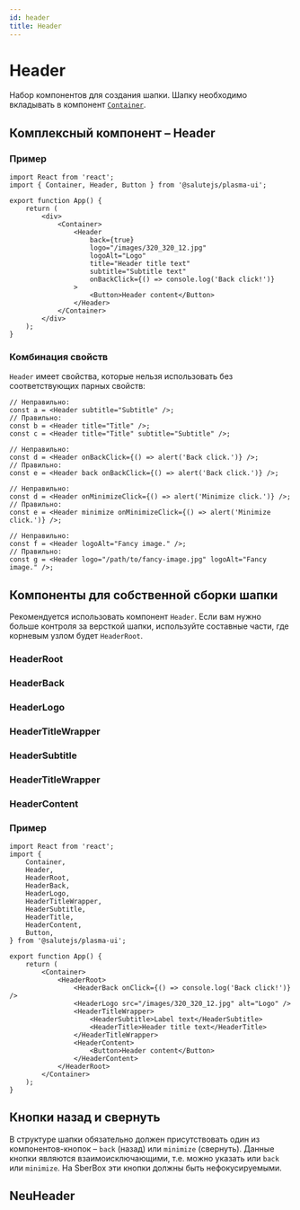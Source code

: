 ```yaml
---
id: header
title: Header
---
```



# Header
Набор компонентов для создания шапки.
Шапку необходимо вкладывать в компонент [`Container`](./grid/#container).

## Комплексный компонент – Header

<Description name="Header" />
<PropsTable name="Header" />

### Пример

```tsx live
import React from 'react';
import { Container, Header, Button } from '@salutejs/plasma-ui';

export function App() {
    return (
        <div>
            <Container>
                <Header
                    back={true}
                    logo="/images/320_320_12.jpg"
                    logoAlt="Logo"
                    title="Header title text"
                    subtitle="Subtitle text"
                    onBackClick={() => console.log('Back click!')}
                >
                    <Button>Header content</Button>
                </Header>
            </Container>
        </div>
    );
}
```

### Комбинация свойств
`Header` имеет свойства, которые нельзя использовать без соответствующих парных свойств:

```tsx
// Неправильно:
const a = <Header subtitle="Subtitle" />;
// Правильно:
const b = <Header title="Title" />;
const c = <Header title="Title" subtitle="Subtitle" />;

// Неправильно:
const d = <Header onBackClick={() => alert('Back click.')} />;
// Правильно:
const e = <Header back onBackClick={() => alert('Back click.')} />;

// Неправильно:
const d = <Header onMinimizeClick={() => alert('Minimize click.')} />;
// Правильно:
const e = <Header minimize onMinimizeClick={() => alert('Minimize click.')} />;

// Неправильно:
const f = <Header logoAlt="Fancy image." />;
// Правильно:
const g = <Header logo="/path/to/fancy-image.jpg" logoAlt="Fancy image." />;
```

## Компоненты для собственной сборки шапки
Рекомендуется использовать компонент `Header`.
Если вам нужно больше контроля за версткой шапки,
используйте составные части, где корневым узлом будет `HeaderRoot`.

### HeaderRoot
<Description name="HeaderRoot" />
<PropsTable name="HeaderRoot" />

### HeaderBack
<Description name="HeaderBack" />
<PropsTable name="HeaderBack" />

### HeaderLogo
<Description name="HeaderLogo" />
<PropsTable name="HeaderLogo" />

### HeaderTitleWrapper
<Description name="HeaderTitleWrapper" />

### HeaderSubtitle
<Description name="HeaderSubtitle" />

### HeaderTitleWrapper
<Description name="HeaderTitle" />

### HeaderContent
<Description name="HeaderContent" />

### Пример

```tsx live
import React from 'react';
import {
    Container,
    Header,
    HeaderRoot,
    HeaderBack,
    HeaderLogo,
    HeaderTitleWrapper,
    HeaderSubtitle,
    HeaderTitle,
    HeaderContent,
    Button,
} from '@salutejs/plasma-ui';

export function App() {
    return (
        <Container>
            <HeaderRoot>
                <HeaderBack onClick={() => console.log('Back click!')} />
                <HeaderLogo src="/images/320_320_12.jpg" alt="Logo" />
                <HeaderTitleWrapper>
                    <HeaderSubtitle>Label text</HeaderSubtitle>
                    <HeaderTitle>Header title text</HeaderTitle>
                </HeaderTitleWrapper>
                <HeaderContent>
                    <Button>Header content</Button>
                </HeaderContent>
            </HeaderRoot>
        </Container>
    );
}
```

## Кнопки назад и свернуть
В структуре шапки обязательно должен присутствовать один из компонентов-кнопок – `back` (назад) или `minimize` (свернуть).
Данные кнопки являются взаимоисключающими, т.е. можно указать или `back` или `minimize`.
На SberBox эти кнопки должны быть нефокусируемыми.

## NeuHeader
<Description name="NeuHeader" />
<PropsTable name="NeuHeader" />
